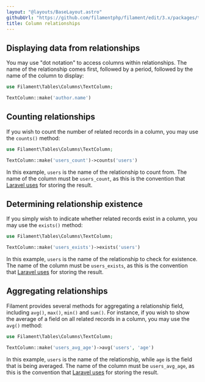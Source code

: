 ```yaml
---
layout: "@layouts/BaseLayout.astro"
githubUrl: "https://github.com/filamentphp/filament/edit/3.x/packages/tables/docs/03-columns/11-relationships.md"
title: Column relationships
---
```


## Displaying data from relationships

You may use "dot notation" to access columns within relationships. The name of the relationship comes first, followed by a period, followed by the name of the column to display:

```php
use Filament\Tables\Columns\TextColumn;

TextColumn::make('author.name')
```

## Counting relationships

If you wish to count the number of related records in a column, you may use the `counts()` method:

```php
use Filament\Tables\Columns\TextColumn;

TextColumn::make('users_count')->counts('users')
```

In this example, `users` is the name of the relationship to count from. The name of the column must be `users_count`, as this is the convention that [Laravel uses](https://laravel.com/docs/eloquent-relationships#counting-related-models) for storing the result.

## Determining relationship existence

If you simply wish to indicate whether related records exist in a column, you may use the `exists()` method:

```php
use Filament\Tables\Columns\TextColumn;

TextColumn::make('users_exists')->exists('users')
```

In this example, `users` is the name of the relationship to check for existence. The name of the column must be `users_exists`, as this is the convention that [Laravel uses](https://laravel.com/docs/eloquent-relationships#other-aggregate-functions) for storing the result.

## Aggregating relationships

Filament provides several methods for aggregating a relationship field, including `avg()`, `max()`, `min()` and `sum()`. For instance, if you wish to show the average of a field on all related records in a column, you may use the `avg()` method:

```php
use Filament\Tables\Columns\TextColumn;

TextColumn::make('users_avg_age')->avg('users', 'age')
```

In this example, `users` is the name of the relationship, while `age` is the field that is being averaged. The name of the column must be `users_avg_age`, as this is the convention that [Laravel uses](https://laravel.com/docs/eloquent-relationships#other-aggregate-functions) for storing the result.
